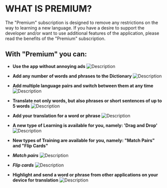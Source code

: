 # **WHAT IS PREMIUM?**

The "Premium" subscription is designed to remove any restrictions on the way to learning a new language. If you have a desire to support the developer and/or want to use additional features of the application, please read the benefits of the "Premium" subscription.

## **With "Premium" you can:**

- **Use the app without annoying ads**
  ![Description](/premium/assets/ad_free.png)

- **Add any number of words and phrases to the Dictionary**
  ![Description](/premium/assets/no_limits.png)

- **Add multiple language pairs and switch between them at any time**
  ![Description](/premium/assets/multiple_lang_pairs_eng.png)

- **Translate not only words, but also phrases or short sentences of up to 5 words**
  ![Description](/premium/assets/translate_phrases_eng.png)

- **Add your translation for a word or phrase**
  ![Description](/premium/assets/custom_translate_eng.png)

- **A new type of Learning is available for you, namely: 'Drag and Drop'**
  ![Description](/premium/assets/match_pairs_learning.gif)

- **New types of Training are available for you, namely: "Match Pairs" and "Flip Cards"**

- **_Match pairs_**
  ![Description](/premium/assets/match_pairs_training.gif)

- **_Flip cards_**
  ![Description](/premium/assets/flip_cards_training.gif)

- **Highlight and send a word or phrase from other applications on your device for translation**
  ![Description](/premium/assets/send_other_apps.gif)
